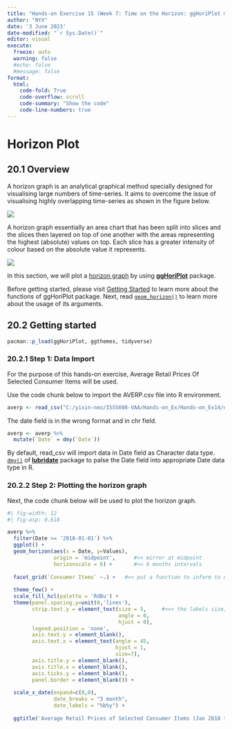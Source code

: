 ```yaml
---
title: "Hands-on Exercise 15 (Week 7: Time on the Horizon: ggHoriPlot methods)"
author: "NYX"
date: '3 June 2023'
date-modified: "`r Sys.Date()`"
editor: visual
execute: 
  freeze: auto
  warning: false
  #echo: false
  #message: false
format:
  html:
    code-fold: True
    code-overflow: scroll
    code-summary: "Show the code"
    code-line-numbers: true
---
```


# Horizon Plot

## **20.1 Overview**

A horizon graph is an analytical graphical method specially designed for visualising large numbers of time-series. It aims to overcome the issue of visualising highly overlapping time-series as shown in the figure below.

![](https://r4va.netlify.app/chap20/img/image1.png)

A horizon graph essentially an area chart that has been split into slices and the slices then layered on top of one another with the areas representing the highest (absolute) values on top. Each slice has a greater intensity of colour based on the absolute value it represents.

![](https://r4va.netlify.app/chap20/img/image2.png)

In this section, we will plot a [horizon graph](http://www.perceptualedge.com/articles/visual_business_intelligence/time_on_the_horizon.pdf) by using [**ggHoriPlot**](https://rivasiker.github.io/ggHoriPlot/) package.

::: callout-note
Before getting started, please visit [Getting Started](https://rivasiker.github.io/ggHoriPlot/articles/ggHoriPlot.html) to learn more about the functions of ggHoriPlot package. Next, read [`geom_horizon()`](https://rivasiker.github.io/ggHoriPlot/reference/geom_horizon.html) to learn more about the usage of its arguments.
:::

## 20.2 Getting started

```r
pacman::p_load(ggHoriPlot, ggthemes, tidyverse)
```

### 20.2.1 Step 1: Data Import

For the purpose of this hands-on exercise, Average Retail Prices Of Selected Consumer Items will be used.

Use the code chunk below to import the AVERP.csv file into R environment.

```r
averp <- read_csv("C:/yixin-neo/ISSS608-VAA/Hands-on_Ex/Hands-on_Ex14/data/AVERP.csv") 
```

The date field is in the wrong format and in chr field.

```r
averp <- averp %>%
  mutate(`Date` = dmy(`Date`))
```

::: callout-note
By default, read_csv will import data in Date field as Character data type. [`dmy()`](https://lubridate.tidyverse.org/reference/ymd.html) of [**lubridate**](https://lubridate.tidyverse.org/) package to palse the Date field into appropriate Date data type in R.
:::

### 20.2.2 Step 2: Plotting the horizon graph

Next, the code chunk below will be used to plot the horizon graph.

```r
#| fig-width: 12
#| fig-asp: 0.618

averp %>% 
  filter(Date >= '2018-01-01') %>% 
  ggplot() +
  geom_horizon(aes(x = Date, y=Values),
               origin = 'midpoint',      #<< mirror at midpoint
               horizonscale = 6) +       #<< 6 months intervals
  
  facet_grid(`Consumer Items` ~.) +   #<< put a function to inform to output as facet grid??
  
  theme_few() +
  scale_fill_hcl(palette = 'RdBu') + 
  theme(panel.spacing.y=unit(0,'lines'), 
        strip.text.y = element_text(size = 5,     #<<< the labels size, try and error
                                    angle = 0,
                                    hjust = 0),
        legend.position = 'none',
        axis.text.y = element_blank(),
        axis.text.x = element_text(angle = 45,
                                   hjust = 1,
                                   size=7),
        axis.title.y = element_blank(),
        axis.title.x = element_blank(),
        axis.ticks.y = element_blank(),
        panel.border = element_blank()) +
  
  scale_x_date(expand=c(0,0), 
               date_breaks = "3 month", 
               date_labels = "%b%y") +
  
  ggtitle('Average Retail Prices of Selected Consumer Items (Jan 2018 to Dec 2022)')
```
